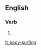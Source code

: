 ==English==

===Verb===
{{head|en}}

# {{present participle of|body-surf|lang=en}}

[[fr:body-surfing]]